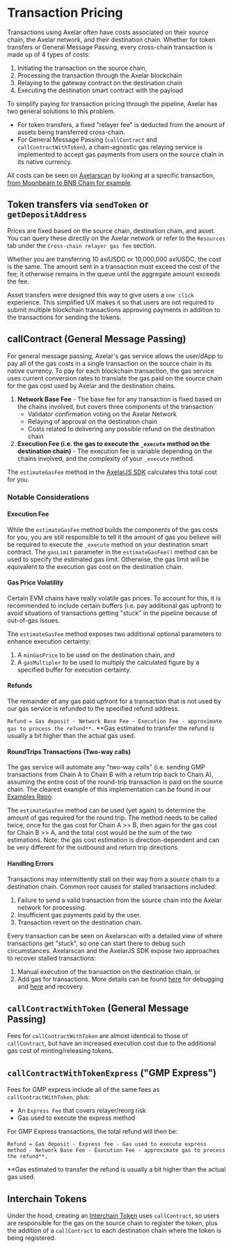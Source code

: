 # Transaction Pricing

Transactions using Axelar often have costs associated on their source chain, the Axelar network, and their destination chain. Whether for token transfers or General Message Passing, every cross-chain transaction is made up of 4 types of costs:

1. Initiating the transaction on the source chain,
1. Processing the transaction through the Axelar blockchain
1. Relaying to the gateway contract on the destination chain
1. Executing the destination smart contract with the payload

To simplify paying for transaction pricing through the pipeline, Axelar has two general solutions to this problem.

- For token transfers, a fixed "relayer fee" is deducted from the amount of assets being transferred cross-chain.
- For General Message Passing (`callContract` and `callContractWithToken`), a chain-agnostic gas relaying service is implemented to accept gas payments from users on the source chain in its native currency.

All costs can be seen on [Axelarscan](https://axelarscan.io) by looking at a specific transaction, [from Moonbeam to BNB Chain for example](https://axelarscan.io/gmp/0x598d35609919bc6c0737ae229af56b2135ccf5c1b031e1bd8d45f4ec4190e5a4:65).

## Token transfers via `sendToken` or `getDepositAddress`

Prices are fixed based on the source chain, destination chain, and asset. You can query these directly on the Axelar network or refer to the `Resources` tab under the `Cross-chain relayer gas fee` section.

Whether you are transferring 10 axlUSDC or 10,000,000 axlUSDC, the cost is the same. The amount sent in a transaction must exceed the cost of the fee; it otherwise remains in the queue until the aggregate amount exceeds the fee.

Asset transfers were designed this way to give users a `one click` experience. This simplified UX makes it so that users are not required to submit multiple blockchain transactions approving payments in addition to the transactions for sending the tokens.

## callContract (General Message Passing)

For general message passing, Axelar's gas service allows the user/dApp to pay all of the gas costs in a single transaction on the source chain in its native currency. To pay for each blockchain transaction, the gas service uses current conversion rates to translate the gas paid on the source chain for the gas cost used by Axelar and the destination chains.

1. **Network Base Fee** - The base fee for any transaction is fixed based on the chains involved, but covers three components of the transaction
   - Validator confirmation voting on the Axelar Network
   - Relaying of approval on the destination chain
   - Costs related to delivering any possible refund on the destination chain
1. **Execution Fee (i.e. the gas to execute the `_execute` method on the destination chain)** - The execution fee is variable depending on the chains involved, and the complexity of your `_execute` method.

The `estimateGasFee` method in the [AxelarJS SDK](/dev/axelarjs-sdk/axelar-query-api/#estimategasfee) calculates this total cost for you.

### Notable Considerations

#### Execution Fee

While the `estimateGasFee` method builds the components of the gas costs for you, you are still responsible to tell it the amount of gas you believe will be required to execute the `_execute` method on your destination smart contract. The `gasLimit` parameter in the `estimateGasFee()` method can be used to specify the estimated gas limit. Otherwise, the gas limit will be equivalent to the execution gas cost on the destination chain.

#### Gas Price Volatility

Certain EVM chains have really volatile gas prices. To account for this, it is recommended to include certain buffers (i.e. pay additional gas upfront) to avoid situations of transactions getting "stuck" in the pipeline because of out-of-gas issues.

The `estimateGasFee` method exposes two additional optional parameters to enhance execution certainty:

1. A `minGasPrice` to be used on the destination chain, and
1. A `gasMultipler` to be used to multiply the calculated figure by a specified buffer for execution certainty.

#### Refunds

The remainder of any gas paid upfront for a transaction that is not used by our gas service is refunded to the specified refund address.

`Refund = Gas deposit - Network Base Fee - Execution Fee - approximate gas to process the refund**.`
\*\*Gas estimated to transfer the refund is usually a bit higher than the actual gas used.

#### RoundTrips Transactions (Two-way calls)

The gas service will automate any "two-way calls" (i.e. sending GMP transactions from Chain A to Chain B with a return trip back to Chain A), assuming the entire cost of the round-trip transaction is paid on the source chain. The clearest example of this implementation can be found in our [Examples Repo](https://github.com/axelarnetwork/axelar-examples/blob/main/examples/evm/send-ack/SendAckSender.sol#L47).

The `estimateGasFee` method can be used (yet again) to determine the amount of gas required for the round trip. The method needs to be called twice, once for the gas cost for Chain A >> B, then again for the gas cost for Chain B >> A, and the total cost would be the sum of the two estimations. Note: the gas cost estimation is direction-dependent and can be very different for the outbound and return trip directions.

#### Handling Errors

Transactions may intermittently stall on their way from a source chain to a destination chain. Common root causes for stalled transactions included:

1. Failure to send a valid transaction from the source chain into the Axelar network for processing.
1. Insufficient gas payments paid by the user.
1. Transaction revert on the destination chain.

Every transaction can be seen on Axelarscan with a detailed view of where transactions get "stuck", so one can start there to debug such circumstances. Axelarscan and the AxelarJS SDK expose two approaches to recover stalled transactions:

1. Manual execution of the transaction on the destination chain, or
1. Add gas for transactions. More details can be found [here](/dev/general-message-passing/debug/error-debugging/) for debugging and [here](/dev/general-message-passing/debug/transaction-recovery/) and recovery.

## `callContractWithToken` (General Message Passing)

Fees for `callContractWithToken` are almost identical to those of `callContract`, but have an increased execution cost due to the additional gas cost of minting/releasing tokens.

## `callContractWithTokenExpress` ("GMP Express")

Fees for GMP express include all of the same fees as `callContractWithToken`, plus:

- An `Express Fee` that covers relayer/reorg risk
- Gas used to execute the express method

For GMP Express transactions, the total refund will then be:

`Refund = Gas deposit - Express fee - Gas used to execute express method - Network Base Fee - Execution Fee - approximate gas to process the refund**.`

\*\*Gas estimated to transfer the refund is usually a bit higher than the actual gas used.

## Interchain Tokens

Under the hood, creating an [Interchain Token](/dev/send-tokens/interchain-tokens/intro) uses `callContract`, so users are responsible for the gas on the source chain to register the token, plus the addition of a `callContract` to each destination chain where the token is being registered.
